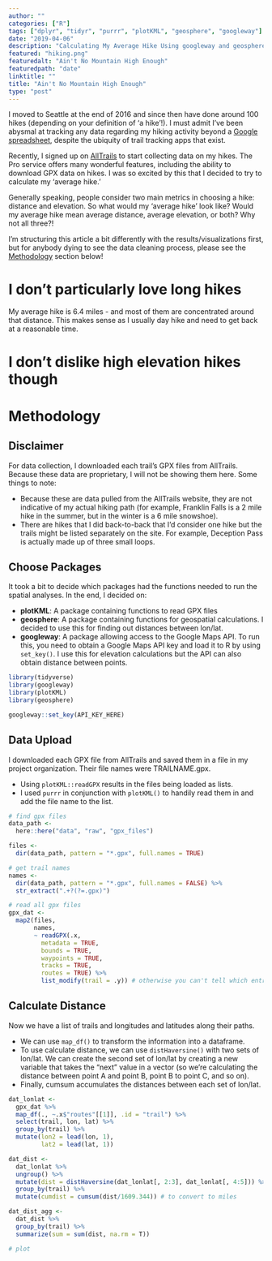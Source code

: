 ```yaml
---
author: ""
categories: ["R"]
tags: ["dplyr", "tidyr", "purrr", "plotKML", "geosphere", "googleway"]
date: "2019-04-06"
description: "Calculating My Average Hike Using googleway and geosphere"
featured: "hiking.png"
featuredalt: "Ain't No Mountain High Enough"
featuredpath: "date"
linktitle: ""
title: "Ain't No Mountain High Enough"
type: "post"
---
```


I moved to Seattle at the end of 2016 and since then have done around 100 hikes (depending on your definition of 'a  hike'!). I must admit I've been abysmal at tracking any data regarding my hiking activity beyond a [Google spreadsheet](https://docs.google.com/spreadsheets/d/1Y3NdGea6yVuoDS7ewUKmuKGZouzU62FHK-aY813TafA/edit?usp=sharing), despite the ubiquity of trail tracking apps that exist.

Recently, I signed up on [AllTrails](https://www.alltrails.com/) to start collecting data on my hikes. The Pro service offers many wonderful features, including the ability to download GPX data on hikes. I was so excited by this that I decided to try to calculate my 'average hike.'

Generally speaking, people consider two main metrics in choosing a hike: distance and elevation. So what would my 'average hike' look like? Would my average hike mean average distance, average elevation, or both? Why not all three?! 

I'm structuring this article a bit differently with the results/visualizations first, but for anybody dying to see the data cleaning process, please see the [Methodology](#methodology) section below!

# I don't particularly love long hikes

My average hike is 6.4 miles - and most of them are concentrated around that distance. This makes sense as I usually day hike and need to get back at a reasonable time.


# I don't dislike high elevation hikes though


# 


# Methodology {#methodology}

## Disclaimer 

For data collection, I downloaded each trail's GPX files from AllTrails. Because these data are proprietary, I will not be showing them here. Some things to note:

* Because these are data pulled from the AllTrails website, they are not indicative of my actual hiking path (for example, Franklin Falls is a 2 mile hike in the summer, but in the winter is a 6 mile snowshoe).
* There are hikes that I did back-to-back that I'd consider one hike but the trails might be listed separately on the site. For example, Deception Pass is actually made up of three small loops.

## Choose Packages

It took a bit to decide which packages had the functions needed to run the spatial analyses. In the end, I decided on:

* **plotKML**: A package containing functions to read GPX files
* **geosphere**: A package containing functions for geospatial calculations. I decided to use this for finding out distances between lon/lat.
* **googleway**: A package allowing access to the Google Maps API. To run this, you need to obtain a Google Maps API key and load it to R by using `set_key()`. I use this for elevation calculations but the API can also obtain distance between points.

```r
library(tidyverse)
library(googleway)
library(plotKML)
library(geosphere)

googleway::set_key(API_KEY_HERE)
```


## Data Upload

I downloaded each GPX file from AllTrails and saved them in a file in my project organization. Their file names were TRAILNAME.gpx.

* Using `plotKML::readGPX` results in the files being loaded as lists.
* I used `purrr` in conjunction with `plotKML()` to handily read them in and add the file name to the list. 

```r
# find gpx files
data_path <- 
  here::here("data", "raw", "gpx_files")

files <-
  dir(data_path, pattern = "*.gpx", full.names = TRUE)

# get trail names
names <-
  dir(data_path, pattern = "*.gpx", full.names = FALSE) %>% 
  str_extract(".+?(?=.gpx)")

# read all gpx files
gpx_dat <-
  map2(files,
       names,
       ~ readGPX(.x,
         metadata = TRUE,
         bounds = TRUE,
         waypoints = TRUE,
         tracks = TRUE,
         routes = TRUE) %>%
         list_modify(trail = .y)) # otherwise you can't tell which entry is for which trail
```


## Calculate Distance

Now we have a list of trails and longitudes and latitudes along their paths.

* We can use `map_df()` to transform the information into a dataframe.
* To use calculate distance, we can use `distHaversine()` with two sets of lon/lat. We can create the second set of lon/lat by creating a new variable that takes the "next" value in a vector (so we're calculating the distance between point A and point B, point B to point C, and so on).
* Finally, cumsum accumulates the distances between each set of lon/lat.

```r
dat_lonlat <-
  gpx_dat %>%
  map_df(., ~.x$"routes"[[1]], .id = "trail") %>%
  select(trail, lon, lat) %>% 
  group_by(trail) %>% 
  mutate(lon2 = lead(lon, 1),
         lat2 = lead(lat, 1))

dat_dist <-
  dat_lonlat %>% 
  ungroup() %>% 
  mutate(dist = distHaversine(dat_lonlat[, 2:3], dat_lonlat[, 4:5])) %>% 
  group_by(trail) %>% 
  mutate(cumdist = cumsum(dist/1609.344)) # to convert to miles

dat_dist_agg <-
  dat_dist %>% 
  group_by(trail) %>% 
  summarize(sum = sum(dist, na.rm = T))

# plot
```



